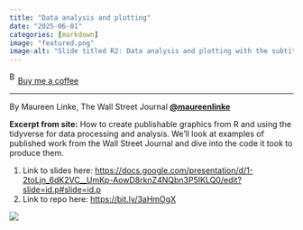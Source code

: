 ```yaml
---
title: "Data analysis and plotting"
date: "2025-06-01"
categories: [markdown]
image: "featured.png"
image-alt: "Slide titled R2: Data analysis and plotting with the subtitle How to create publishable graphics from analysis to plotting. A GitHub link is provided: https://bit.ly/3aHmOgX. Presented by Maureen Linke from The Wall Street Journal, with Twitter handle @maureenlinke. WSJ logo is in the bottom right corner. The background is black with white and blue text."
---
```


<link href="https://fonts.googleapis.com/css?family=Cookie" rel="stylesheet"><a class="bmc-button" target="_blank" href="https://www.buymeacoffee.com/JoscelinRocha">![Buy me a coffee](https://cdn.buymeacoffee.com/buttons/bmc-new-btn-logo.svg){alt="Buy me a coffee" width="15" height="21"}Buy me a coffee</a>

------------------------------------------------------------------------

By Maureen Linke, The Wall Street Journal [**\@maureenlinke**](http://www.twitter.com/maureenlinke)

**Excerpt from site:** How to create publishable graphics from R and using the tidyverse for data processing and analysis. We'll look at examples of published work from the Wall Street Journal and dive into the code it took to produce them.

1.  Link to slides here: <https://docs.google.com/presentation/d/1-2toLjn_6dK2VC__UmKp-AowD8rknZ4NQbn3P5IKLQ0/edit?slide=id.p#slide=id.p>
2.  Link to repo here: <https://bit.ly/3aHmOgX>

![](featured.png)
